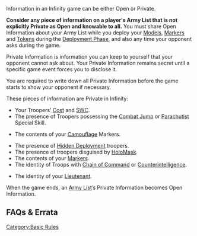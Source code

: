 {{Section-basic-rules}}


Information in an Infinity game can be either Open or Private.

'''Consider any piece of information on a player's Army List that is not explicitly Private as Open and knowable to all.''' You must share Open Information about your Army List while you deploy your [[Models]], [[Markers]] and [[Tokens]] during the [[Deployment Phase]], and also any time your opponent asks during the game. 

Private Information is information you can keep to yourself that your opponent cannot ask about. Your Private Information remains secret until a specific game event forces you to disclose it. 

You are required to write down all Private Information before the game starts to show your opponent if necessary.

These pieces of information are Private in Infinity:
* Your Troopers’ [[Cost]] and [[SWC]]. 
* The presence of Troopers possessing the [[Combat Jump]] or [[Parachutist]] Special Skill. 
{{c1}}
* The contents of your [[Camouflage]] Markers. 
{{c1end}}
{{n4list}}
* The presence of [[Hidden Deployment]] troopers.
* The presence of troopers disguised by [[HoloMask]].
* The contents of your [[Markers]].
* The identity of Troops with [[Chain of Command]] or [[Counterintelligence]].
{{n4end}}
* The identity of your [[Lieutenant]]. 
When the game ends, an [[Army List]]’s Private Information becomes Open Information.


== FAQs & Errata ==

{{faqbox |
type = faq |
title = N4 FAQ |
version = 1.0, Jan 2021 |
q = Q: Which Automatic Skills or Equipment have to be declared when in a Marker State? |
a = A: Automatic Skills and Equipment that alter how an Order activates a Trooper, or restrict AROs, must be declared when used in Marker State. For example using NCO to spend the Lieutenant Special Order, or using Stealth. |
related = [[Lieutenant]], [[NCO]], [[Open and Private Information]], [[Stealth]] }}


[[Category:Basic Rules]]